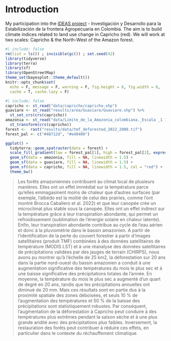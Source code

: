 # Introduction {.unnumbered}

My participation into the [IDEAS project](https://ur-forets-societes.cirad.fr/dans-le-monde/projets-de-recherche/ideas) - Investigación y Desarrollo para la Estabilización de la frontera Agropecuaria en Colombia. The aim is to build climate indices related to land use change in Capricho (red). We will work at two scales: Capricho & the North-West of the Amazon forest.

```r
#| include: false
rm(list = ls()) ; invisible(gc()) ; set.seed(42)
library(tidyverse)
library(terra)
library(sf)
library(OpenStreetMap)
theme_set(bayesplot::theme_default())
knitr::opts_chunk$set(
  echo = F, message = F, warning = F, fig.height = 6, fig.width = 8,
  cache = T, cache.lazy = F)
```

```r
#| include: false
capricho <- st_read("data/capricho/capricho.shp")
guaviare <- st_read("results/area/Guaviare/Guaviare.shp") %>% 
  st_set_crs(crs(capricho))
amazonia <- st_read("data/Límite_de_la_Amazonia_colombiana._Escala _1 100.000/L%C3%ADmite_de_la_Amazonia_colombiana._Escala%3A_1%3A100.000.shp") %>% 
  st_transform(crs(capricho))
forest <-  rast("results/data/tmf_deforested_2022_2000.tif")
forest_pal <- c("#48712d", "#e40400")
```

```r

ggplot() +
  tidyterra::geom_spatraster(data = forest) +
  scale_fill_gradient(low = forest_pal[1], high = forest_pal[2], expression(km^2), na.value = NA) +
  geom_sf(data = amazonia, fill = NA, linewidth = 1.5) +
  geom_sf(data = guaviare, fill = NA, linewidth = 1.5) +
  geom_sf(data = capricho, fill = NA, linewidth = 1.5, col = "red") +
  theme_bw()
```

> Les forêts amazoniennes contribuent au climat local de plusieurs manières. Elles ont un effet immédiat sur la température parce qu'elles emmagasinent moins de chaleur que d'autres surfaces (par exemple, l'albédo est la moitié de celui des prairies, comme l'ont montré Brocca Caballero et al. 2022) et que leur canopée crée un microclimat plus stable sous la canopée. Elles ont un effet indirect sur la température grâce à leur transpiration abondante, qui permet un refroidissement (sublimation de l'énergie solaire en chaleur latente). Enfin, leur transpiration abondante contribue au cycle de l'eau aérien et donc à la pluviométrie dans le bassin amazonien. A partir de l'identification de la perte du couvert forestier à partir d'images satellitaires (produit TMF) combinées à des données satellitaires de température (MODIS LST) et à une réanalyse des données satellitaires de précipitations validées par des jauges de terrain (CHIRPS), nous avons pu montrer qu'à l'échelle de 25 km2, la déforestation sur 20 ans dans la partie nord-ouest du bassin amazonien a conduit à une augmentation significative des températures du mois le plus sec et à une baisse significative des précipitations totales de l'année. En moyenne, la température du mois le plus sec a augmenté d'un quart de degré en 20 ans, tandis que les précipitations annuelles ont diminué de 20 mm. Mais ces résultats sont en partie dus à la proximité spatiale des zones déboisées, et seuls 10 % de l'augmentation des températures et 50 % de la baisse des précipitations sont statistiquement robustes. Par conséquent, l'augmentation de la déforestation à Capricho peut conduire à des températures plus extrêmes pendant la saison sèche et à une plus grande aridité avec des précipitations plus faibles. Inversement, la restauration des forêts peut contribuer à réduire ces effets, en particulier dans le contexte du réchauffement climatique.
